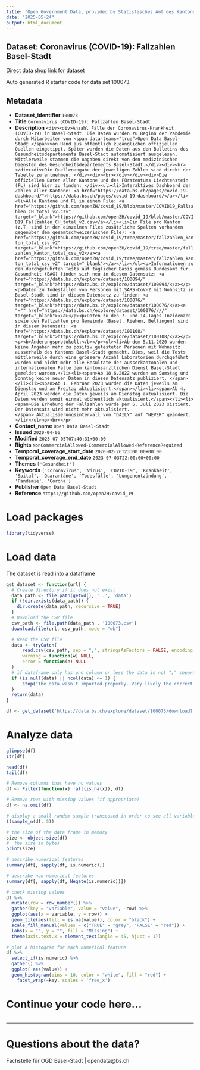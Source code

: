 ```yaml
---
title: "Open Government Data, provided by Statistisches Amt des Kantons Basel-Stadt - Fachstelle OGD"
date: "2025-05-24"
output: html_document
---
```


## Dataset: Coronavirus (COVID-19): Fallzahlen Basel-Stadt

[Direct data shop link for dataset](https://data.bs.ch/explore/dataset/100073)

Auto generated R starter code for data set 100073.

## Metadata

- **Dataset_identifier** `100073`
- **Title** `Coronavirus (COVID-19): Fallzahlen Basel-Stadt`
- **Description** `<div><div>Anzahl Fälle der Coronavirus-Krankheit (COVID-19) in Basel-Stadt. Die Daten wurden zu Beginn der Pandemie durch Mitarbeiter von <span data-teams="true">Open Data Basel-Stadt </span>von Hand aus öffentlich zugänglichen offiziellen Quellen eingetippt. Später wurden die Daten aus den Bulletins des Gesundheitsdepartements Basel-Stadt automatisiert ausgelesen. Mittlerweile stammen die Angaben direkt von den medizinischen Diensten des Gesundheitsdepartements Basel-Stadt.</div><div><br></div><div>Die Quellenangabe der jeweiligen Zahlen sind direkt der Tabelle zu entnehmen. </div><div><br></div></div><div>Die offiziellen Daten aller Kantone und des Fürstentums Liechtenstein (FL) sind hier zu finden: </div><ul><li>Interaktives Dashboard der Zahlen aller Kantone: <a href="https://data.bs.ch/pages/covid-19-dashboard/">https://data.bs.ch/pages/covid-19-dashboard/</a></li><li>Alle Kantone und FL in einem File: <a href="https://github.com/openZH/covid_19/blob/master/COVID19_Fallzahlen_CH_total_v2.csv" target="_blank">https://github.com/openZH/covid_19/blob/master/COVID19_Fallzahlen_CH_total_v2.csv</a></li><li>Ein File pro Kanton (z.T. sind in den einzelnen Files zusätzliche Spalten vorhanden gegenüber dem gesamtschweizerischen File): <a href="https://github.com/openZH/covid_19/tree/master/fallzahlen_kanton_total_csv_v2" target="_blank">https://github.com/openZH/covid_19/tree/master/fallzahlen_kanton_total_csv_v2</a><a href="https://github.com/openZH/covid_19/tree/master/fallzahlen_kanton_total_csv_v2" target="_blank"></a></li></ul><p>Informationen zu den durchgeführten Tests auf täglicher Basis gemäss Bundesamt für Gesundheit (BAG) finden sich neu in diesem Datensatz: <a href="https://data.bs.ch/explore/dataset/100094/" target="_blank">https://data.bs.ch/explore/dataset/100094/</a></p><p>Daten zu Todesfällen von Personen mit SARS-CoV-2 mit Wohnsitz in Basel-Stadt sind in diesem Datensatz zu finden: <a href="https://data.bs.ch/explore/dataset/100076/" target="_blank">https://data.bs.ch/explore/dataset/100076/</a><a "="" href="https://data.bs.ch/explore/dataset/100076////" target="_blank"></a></p><p>Daten zu den 7- und 14-Tages Inzidenzen sowie den Fallzahlen pro Gemeinde (Basel, Riehen, Bettingen) sind in diesem Datensatz: <a href="https://data.bs.ch/explore/dataset/100108/" target="_blank">https://data.bs.ch/explore/dataset/100108/</a></p><p><b>Änderungsprotokoll:</b></p><ul><li>Ab dem 5.11.2020 wurden keine Angaben mehr zu positiv getesteten Personen mit Wohnsitz ausserhalb des Kantons Basel-Stadt gemacht. Dies, weil die Tests mittlerweile durch eine grössere Anzahl Laboratorien durchgeführt wurden und nicht mehr alle Resultate der ausserkantonalen und internationalen Fälle dem kantonsärztlichen Dienst Basel-Stadt gemeldet wurden.</li><li><span>Ab 18.6.2022 wurden am Samstag und Sonntag keine neuen Daten in diesen Datensatz publiziert. </span></li><li><span>Ab 1. Februar 2023 wurden die Daten jeweils am Dienstag und am Freitag aktualisiert.</span></li><li><span>Ab 4. April 2023 werden die Daten jeweils am Dienstag aktualisiert. Die Daten werden somit einmal wöchentlich aktualisiert.</span></li><li><span>Die Erhebung der Fallzahlen wurde per 5. Juli 2023 sistiert. Der Datensatz wird nicht mehr aktualisiert.</span> Aktualisierungsintervall von "DAILY" auf "NEVER" geändert.</li></ul><p><br></p>`
- **Contact_name** `Open Data Basel-Stadt`
- **Issued** `2020-04-06`
- **Modified** `2023-07-05T07:40:31+00:00`
- **Rights** `NonCommercialAllowed-CommercialAllowed-ReferenceRequired`
- **Temporal_coverage_start_date** `2020-02-26T23:00:00+00:00`
- **Temporal_coverage_end_date** `2023-07-03T22:00:00+00:00`
- **Themes** `['Gesundheit']`
- **Keywords** `['Coronavirus', 'Virus', 'COVID-19', 'Krankheit', 'Spital', 'Quarantäne', 'Todesfälle', 'Lungenentzündung', 'Pandemie', 'Corona']`
- **Publisher** `Open Data Basel-Stadt`
- **Reference** `https://github.com/openZH/covid_19`


# Load packages

```r

library(tidyverse)
```

# Load data

The dataset is read into a dataframe

```r
get_dataset <- function(url) {
  # Create directory if it does not exist
  data_path <- file.path(getwd(), '..', 'data')
  if (!dir.exists(data_path)) {
    dir.create(data_path, recursive = TRUE)
  }
  # Download the CSV file
  csv_path <- file.path(data_path , '100073.csv')
  download.file(url, csv_path, mode = "wb")

  # Read the CSV file
  data <- tryCatch(
      read.csv(csv_path, sep = ";", stringsAsFactors = FALSE, encoding = "UTF-8"),
      warning = function(w) NULL,
      error = function(e) NULL
  )
  # if dataframe only has one column or less the data is not ";" separated
  if (is.null(data) || ncol(data) <= 1) {
      stop("The data wasn't imported properly. Very likely the correct separator couldn't be found.\nPlease check the dataset manually and adjust the code.")
  }
  return(data)
}
```

```r

df <- get_dataset('https://data.bs.ch/explore/dataset/100073/download?format=csv&timezone=Europe%2FZurich')

```

# Analyze data

```r

glimpse(df)
str(df)

head(df)
tail(df)

```

```r
# Remove columns that have no values
df <- Filter(function(x) !all(is.na(x)), df)

# Remove rows with missing values (if appropriate)
df <- na.omit(df)
```

```r
# display a small random sample transposed in order to see all variables
t(sample_n(df, 5))
```

```r
# the size of the data frame in memory
size <- object.size(df)
#  the size in bytes
print(size)
```

```r
# describe numerical features
summary(df[, sapply(df, is.numeric)])
```

```r
# describe non-numerical features
summary(df[, sapply(df, Negate(is.numeric))])
```

```r
# check missing values
df %>%
  mutate(row = row_number()) %>%
  gather(key = "variable", value = "value", -row) %>%
  ggplot(aes(x = variable, y = row)) +
  geom_tile(aes(fill = is.na(value)), color = "black") +
  scale_fill_manual(values = c("TRUE" = "grey", "FALSE" = "red")) +
  labs(x = "", y = "", fill = "Missing") +
  theme(axis.text.x = element_text(angle = 45, hjust = 1))
```

```r
# plot a histogram for each numerical feature
df %>%
  select_if(is.numeric) %>%
  gather() %>%
  ggplot( aes(value)) +
  geom_histogram(bins = 10, color = "white", fill = "red") +
    facet_wrap(~key, scales = 'free_x')
```

# Continue your code here...

```r

```
------------------------------------------------------------------------

# Questions about the data?

Fachstelle für OGD Basel-Stadt | opendata@bs.ch
